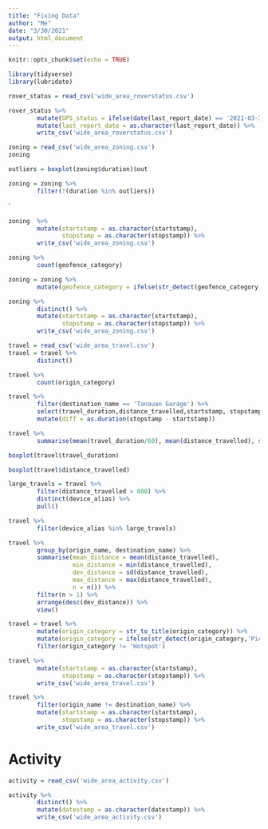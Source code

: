 ```yaml
---
title: "Fixing Data"
author: "Me"
date: "3/30/2021"
output: html_document
---
```


```r
knitr::opts_chunk$set(echo = TRUE)
```

```r
library(tidyverse)
library(lubridate)
```

```r
rover_status = read_csv('wide_area_roverstatus.csv')
```

```r
rover_status %>%
        mutate(GPS_status = ifelse(date(last_report_date) == '2021-03-31','Active','Inactive')) %>%
        mutate(last_report_date = as.character(last_report_date)) %>%
        write_csv('wide_area_roverstatus.csv')
```

```r
zoning = read_csv('wide_area_zoning.csv')
zoning
```


```r
outliers = boxplot(zoning$duration)$out
```
```r
zoning = zoning %>%
        filter(!(duration %in% outliers))
```


`
```r
zoning  %>%
        mutate(startstamp = as.character(startstamp),
               stopstamp = as.character(stopstamp)) %>%
        write_csv('wide_area_zoning.csv')
```


```r
zoning %>%
        count(geofence_category)
```

```r
zoning = zoning %>%
        mutate(geofence_category = ifelse(str_detect(geofence_category,'Pick'),'Drop Off Point', geofence_category))
```

```r
zoning %>%
        distinct() %>%
        mutate(startstamp = as.character(startstamp),
               stopstamp = as.character(stopstamp)) %>%
        write_csv('wide_area_zoning.csv')
```

```r
travel = read_csv('wide_area_travel.csv')
travel = travel %>%
        distinct()
```

```r
travel %>%
        count(origin_category)
```
```r
travel %>%
        filter(destination_name == 'Tanauan Garage') %>%
        select(travel_duration,distance_travelled,startstamp, stopstamp) %>%
        mutate(diff = as.duration(stopstamp - startstamp))
```

```r
travel %>%
        summarise(mean(travel_duration/60), mean(distance_travelled), sd(travel_duration/60), sd(distance_travelled))
```

```r
boxplot(travel$travel_duration)
```

```r
boxplot(travel$distance_travelled)
```


```r
large_travels = travel %>%
        filter(distance_travelled > 800) %>%
        distinct(device_alias) %>%
        pull()

travel %>%
        filter(device_alias %in% large_travels)
```


```r
travel %>%
        group_by(origin_name, destination_name) %>%
        summarise(mean_distance = mean(distance_travelled),
                  min_distance = min(distance_travelled), 
                  dev_distance = sd(distance_travelled),
                  max_distance = max(distance_travelled),
                  n = n()) %>%
        filter(n > 1) %>%
        arrange(desc(dev_distance)) %>%
        view()
```


```r
travel = travel %>%
        mutate(origin_category = str_to_title(origin_category)) %>%
        mutate(origin_category = ifelse(str_detect(origin_category,'Pick'), 'Drop Off Point', origin_category)) %>%
        filter(origin_category != 'Hotspot')
```

```r
travel %>%
        mutate(startstamp = as.character(startstamp),
               stopstamp = as.character(stopstamp)) %>%
        write_csv('wide_area_travel.csv')
```

```r
travel %>%
        filter(origin_name != destination_name) %>%
        mutate(startstamp = as.character(startstamp),
               stopstamp = as.character(stopstamp)) %>%
        write_csv('wide_area_travel.csv')
```


# Activity
```r
activity = read_csv('wide_area_activity.csv')
```

```r
activity %>%
        distinct() %>%
        mutate(datestamp = as.character(datestamp)) %>%
        write_csv('wide_area_activity.csv')
```

